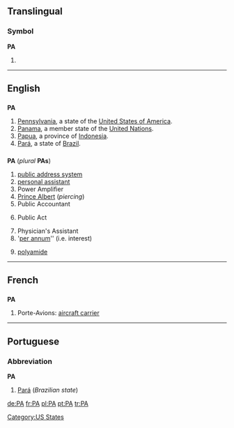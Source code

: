 {{see|Appendix:Variations of "pa"}}
==Translingual==
===Symbol===
'''PA'''
# {{SI-unit|peta|ampere|[[electrical current]]}}

----

==English==

==={{abbreviation}}===
'''PA'''
#[[Pennsylvania]], a state of the [[United States of America]].
#[[Panama]], a member state of the [[United Nations]].
#[[Papua]], a province of [[Indonesia]].
#[[Pará]], a state of [[Brazil]].

==={{initialism}}===
'''PA''' (''plural'' '''PAs''')
#[[public address system]]
#[[personal assistant]]
#Power Amplifier
#[[Prince Albert]] (''piercing'')
#Public Accountant
#{{legal}} Public Act
#Physician's Assistant
#'[[per annum]]'' (i.e. interest)
#{{organic compound}} [[polyamide]]

----

==French==

==={{initialism}}===
'''PA'''
# Porte-Avions: [[aircraft carrier]]

----

==Portuguese==

===Abbreviation===
'''PA'''
#[[Pará]] (''Brazilian state'')

[[Category:US States]]

[[de:PA]]
[[fr:PA]]
[[pl:PA]]
[[pt:PA]]
[[tr:PA]]